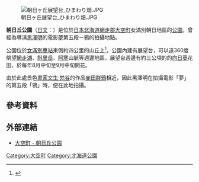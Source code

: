 {{Coord|43|54|32.0|N|144|12|55.0|E|type:landmark_region:JP-01|display=title}}
[[File:朝日ヶ丘展望台_ひまわり畑.JPG|thumb]]

'''朝日丘公園'''（[[日文|日文]]：'''{{lang|ja|朝日ケ丘公園}}'''）是位於[[日本|日本]][[北海道|北海道]][[網走郡|網走郡]][[大空町|大空町]]女滿別朝日地區的[[公園|公園]]。曾經為導演[[黑澤明|黑澤明]]的電影[[夢_(1990年電影)|夢]]第五段－鴉的拍攝地點。

公園位於[[女滿別車站|女滿別車站]]東側約四公里的山丘上<ref>{{cite web| url=http://www.gutabi.jp/spot/detail/2042| title=朝日丘公園 展望台| publisher=ぐうたび北海道| accessdate=2016-01-27| language=ja| archive-date=2016-07-23| archive-url=https://web.archive.org/web/20160723033416/http://www.gutabi.jp/spot/detail/2042| dead-url=no}}</ref>，公園內建有展望台，可以遠360度眺望[[網走湖|網走湖]]、[[斜里岳|斜里岳]]、[[阿寒|阿寒]]山脈等週邊地區，展望台週邊有約三公頃的的[[向日葵|向日葵]]花田，於每年8月中旬至9月中旬開花。

由於此處景色[[畫家|畫家]][[文生·梵谷|文生·梵谷]]的作品[[麥田群鴉|麥田群鴉]]相近，因此黑澤明在拍攝電影「夢」的第五段「鴉」時，便在此地拍攝。

== 參考資料 ==
{{reflist}}

== 外部連結 ==
* {{Ja}} [http://www.town.ozora.hokkaido.jp/docs/2014111400091/ 大空町 - 朝日丘公園] {{Wayback|url=http://www.town.ozora.hokkaido.jp/docs/2014111400091/ |date=20191215060215 }}

{{DEFAULTSORT:Asahigaokakouen}}
[[Category:大空町|Category:大空町]]
[[Category:北海道公園|Category:北海道公園]]